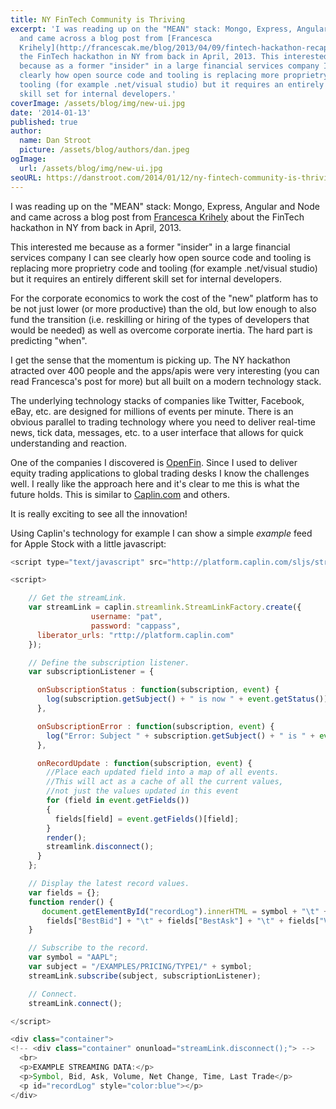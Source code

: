```yaml
---
title: NY FinTech Community is Thriving
excerpt: 'I was reading up on the "MEAN" stack: Mongo, Express, Angular and Node
  and came across a blog post from [Francesca
  Krihely](http://francescak.me/blog/2013/04/09/fintech-hackathon-recap/) about
  the FinTech hackathon in NY from back in April, 2013. This interested me
  because as a former "insider" in a large financial services company I can see
  clearly how open source code and tooling is replacing more proprietry code and
  tooling (for example .net/visual studio) but it requires an entirely different
  skill set for internal developers.'
coverImage: /assets/blog/img/new-ui.jpg
date: '2014-01-13'
published: true
author:
  name: Dan Stroot
  picture: /assets/blog/authors/dan.jpeg
ogImage:
  url: /assets/blog/img/new-ui.jpg
seoURL: https://danstroot.com/2014/01/12/ny-fintech-community-is-thriving/
---
```


I was reading up on the "MEAN" stack: Mongo, Express, Angular and Node and came across a blog post from [Francesca Krihely](http://francescak.me/blog/2013/04/09/fintech-hackathon-recap/) about the FinTech hackathon in NY from back in April, 2013.

This interested me because as a former "insider" in a large financial services company I can see clearly how open source code and tooling is replacing more proprietry code and tooling (for example .net/visual studio) but it requires an entirely different skill set for internal developers.

For the corporate economics to work the cost of the "new" platform has to be not just lower (or more productive) than the old, but low enough to also fund the transition (i.e. reskilling or hiring of the types of developers that would be needed) as well as overcome corporate inertia. The hard part is predicting "when".

I get the sense that the momentum is picking up. The NY hackathon atracted over 400 people and the apps/apis were very interesting (you can read Francesca's post for more) but all built on a modern technology stack.

The underlying technology stacks of companies like Twitter, Facebook, eBay, etc. are designed for millions of events per minute. There is an obvious parallel to trading technology where you need to deliver real-time news, tick data, messages, etc. to a user interface that allows for quick understanding and reaction.

One of the companies I discovered is [OpenFin](https://openf.in/). Since I used to deliver equity trading applications to global trading desks I know the challenges well. I really like the approach here and it's clear to me this is what the future holds. This is similar to [Caplin.com](http://www.caplin.com) and others.

It is really exciting to see all the innovation!

Using Caplin's technology for example I can show a simple _example_ feed for Apple Stock with a little javascript:

```javascript
<script type="text/javascript" src="http://platform.caplin.com/sljs/streamlink.js"></script>

<script>

    // Get the streamLink.
    var streamLink = caplin.streamlink.StreamLinkFactory.create({
                  username: "pat",
                  password: "cappass",
      liberator_urls: "rttp://platform.caplin.com"
    });

    // Define the subscription listener.
    var subscriptionListener = {

      onSubscriptionStatus : function(subscription, event) {
        log(subscription.getSubject() + " is now " + event.getStatus());
      },

      onSubscriptionError : function(subscription, event) {
        log("Error: Subject " + subscription.getSubject() + " is " + event.getError());
      },

      onRecordUpdate : function(subscription, event) {
        //Place each updated field into a map of all events.
        //This will act as a cache of all the current values,
        //not just the values updated in this event
        for (field in event.getFields())
        {
          fields[field] = event.getFields()[field];
        }
        render();
        streamlink.disconnect();
      }
    };

    // Display the latest record values.
    var fields = {};
    function render() {
       document.getElementById("recordLog").innerHTML = symbol + "\t" +
        fields["BestBid"] + "\t" + fields["BestAsk"] + "\t" + fields["VolumeAcc"] + "\t" + fields["NetChange"] + "\t" + fields["Time"] + "\t" + fields["Last"];
    }

    // Subscribe to the record.
    var symbol = "AAPL";
    var subject = "/EXAMPLES/PRICING/TYPE1/" + symbol;
    streamLink.subscribe(subject, subscriptionListener);

    // Connect.
    streamLink.connect();

</script>

<div class="container">
<!-- <div class="container" onunload="streamLink.disconnect();"> -->
  <br>
  <p>EXAMPLE STREAMING DATA:</p>
  <p>Symbol, Bid, Ask, Volume, Net Change, Time, Last Trade</p>
  <p id="recordLog" style="color:blue"></p>
</div>
```
